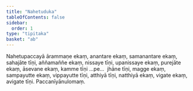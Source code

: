 ```yaml
---
title: "Nahetuduka"
tableOfContents: false
sidebar:
  order: 1
type: "tipitaka"
basket: "ab"
---
```



<DynamicBreadcrumb />

<Division number="25">

<Paragraph number="595">
Nahetupaccayā ārammaṇe ekaṃ, anantare ekaṃ, samanantare ekaṃ, sahajāte tīṇi, aññamaññe ekaṃ, nissaye tīṇi, upanissaye ekaṃ, purejāte ekaṃ, āsevane ekaṃ, kamme tīṇi …pe…  jhāne tīṇi, magge ekaṃ, sampayutte ekaṃ, vippayutte tīṇi, atthiyā tīṇi, natthiyā ekaṃ, vigate ekaṃ, avigate tīṇi.

</Paragraph>
</Division>

<Paragraph number="596" type="center">
Paccanīyānulomaṃ.
</Paragraph>